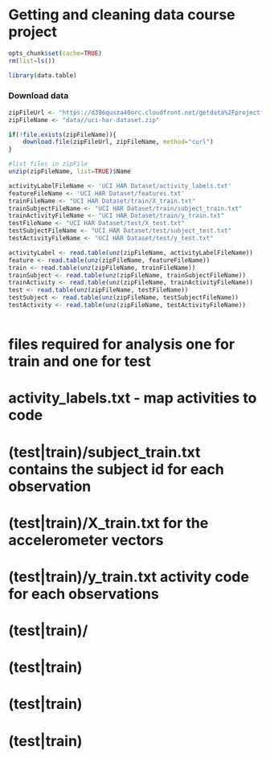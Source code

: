 # Getting and cleaning data course project

```r
opts_chunk$set(cache=TRUE)
rm(list=ls())
```


```r
library(data.table)
```

### Download data
```r
zipFileUrl <- "https://d396qusza40orc.cloudfront.net/getdata%2Fprojectfiles%2FUCI%20HAR%20Dataset.zip"
zipFileName <- "data//uci-har-dataset.zip"

if(!file.exists(zipFileName)){
    download.file(zipFileUrl, zipFileName, method="curl")
}
```
```r
#list files in zipFile
unzip(zipFileName, list=TRUE)$Name

activityLabelFileName <- 'UCI HAR Dataset/activity_labels.txt'
featureFileName <- 'UCI HAR Dataset/features.txt'
trainFileName <- "UCI HAR Dataset/train/X_train.txt"
trainSubjectFileName <- "UCI HAR Dataset/train/subject_train.txt"
trainActivityFileName <- "UCI HAR Dataset/train/y_train.txt"
testFileName <- "UCI HAR Dataset/test/X_test.txt"
testSubjectFileName <- "UCI HAR Dataset/test/subject_test.txt"
testActivityFileName <- "UCI HAR Dataset/test/y_test.txt"

activityLabel <- read.table(unz(zipFileName, activityLabelFileName))
feature <- read.table(unz(zipFileName, featureFileName))
train <- read.table(unz(zipFileName, trainFileName))
trainSubject <- read.table(unz(zipFileName, trainSubjectFileName))
trainActivity <- read.table(unz(zipFileName, trainActivityFileName))
test <- read.table(unz(zipFileName, testFileName))
testSubject <- read.table(unz(zipFileName, testSubjectFileName))
testActivity <- read.table(unz(zipFileName, testActivityFileName))

```

```r

```



# files required for analysis one for train and one for test
# activity_labels.txt - map activities to code
# (test|train)/subject_train.txt contains the subject id for each observation
# (test|train)/X_train.txt for the accelerometer vectors
# (test|train)/y_train.txt activity code for each observations
# (test|train)/
# (test|train)
# (test|train)
# (test|train)